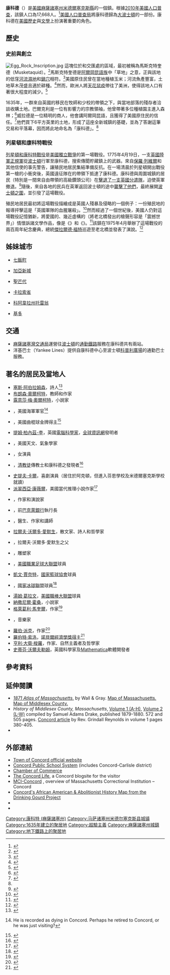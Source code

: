 {{noteTA
|G1=US Government
|G2=USState
|1=zh-hans:康科德;zh-hk:康科德;zh-tw:康科特;
|2=zh-hans:列克星敦;zh-hk:列星頓;zh-tw:列星頓;
|3=zh-cn:蒂姆·伯纳斯-李; zh-tw:提姆·柏內茲-李;zh-hk:添·柏納斯-李;zh-hant:蒂姆·伯納斯-李;
|4=zh-cn:蒂莫西; zh-tw:提摩西; zh-hk:添莫菲;zh-hant:蒂莫西;
|5=zh-cn:蒂姆;zh-tw:提姆;zh-hk:添;zh-hant:蒂姆;
|6=zh-cn:伯纳斯; zh-tw:柏內茲;zh-hant:伯納斯;zh-hk:柏納斯;
|7=zh-cn:马萨诸塞州;zh-tw:麻薩諸塞州
}}
{{Infobox settlement
|official_name            = 康科德
|nickname                 = 
|motto                    = 
|image_skyline            = Concord, Mass 2012-0072.jpg
|imagesize                = 250px
|image_caption            = 12月康科德大街的街景
|image_seal               = Concord, MA Seal.png
|image_flag               = 
|image_map                = Concord_ma_highlight.png
|mapsize                  = 250px
|map_caption              = 於[[麻薩諸塞州|麻薩諸塞州]][[米德爾塞克斯縣_(麻薩諸塞州)|米德爾塞克斯縣]]的地理位置
|image_map1               = 
|mapsize1                 = 
|map_caption1             = 
|coordinates_display      = inline,title
|coordinates_region       = US-MA
|subdivision_type         = [[世界政區索引|國家]]
|subdivision_name         = 美國
|subdivision_type1        = [[美國行政區劃|州]]
|subdivision_name1        = [[麻薩諸塞州|麻薩諸塞州]]
|subdivision_type2        = [[麻薩諸塞州行政區劃|郡]]
|subdivision_name2        = [[米德爾塞克斯縣_(麻薩諸塞州)|米德爾塞克斯縣]]
|established_title        = 殖民
|established_date         = 1635年
|established_title2       = 收編
|established_date2        = 1635年
|established_title3       = 
|established_date3        = 
|government_type          = {{le|公開鎮民會議|Open town meeting}}
|leader_title             = 
|leader_name              = 
|leader_title1            = 
|leader_name1             = 
|area_magnitude           = 
|area_total_km2           = 67.4
|area_total_sq_mi         = 25.9
|area_land_km2            = 64.5
|area_land_sq_mi          = 24.9
|area_water_km2           = 2.5
|area_water_sq_mi         = 1.0
|population_as_of         = 2010
|settlement_type          = [[新英格蘭鎮|鎮]]
|population_total         = 17668
|population_density_km2   = auto
|population_density_sq_mi = 
|elevation_m              = 43
|elevation_ft             = 141
|timezone                 = [[北美東部時區|東部時區]]
|utc_offset               = -5
|timezone_DST             = [[北美東部時區|東部時區]]
|utc_offset_DST           = -4
|latd = 42 |latm = 27 |lats = 37 |latNS = N
|longd = 71 |longm = 20 |longs = 58 |longEW = W
|website                  = [http://www.concordma.gov/ www.concordma.gov]
|postal_code_type         = 郵政編碼
|postal_code              = 01742
|area_code                = 351／978
|blank_name               = [[聯邦資料處理標準|FIPS代碼]]
|blank_info               = 25-15060
|blank1_name              = [[地名信息系統|GNIS]]編號
|blank1_info              = 0619398
|footnotes                = 
}}

'''康科德'''（{{lang-en|Concord}}）是[[美國|美國]][[麻薩諸塞州|麻薩諸塞州]][[米德爾塞克斯縣_(麻薩諸塞州)|米德爾塞克斯縣]]的一個鎮。根據[[2010年美國人口普查|2010年美國人口普查]]，該鎮人口為17,668人。<ref name="Census 2010">{{Cite web| url=http://factfinder2.census.gov| title=Profile of General Population and Housing Characteristics: 2010 Demographic Profile Data (DP-1): Concord town, Middlesex County, Massachusetts| publisher=U.S. Census Bureau, American Factfinder| accessdate=2012-04-06| archive-date=2013-09-11| archive-url=https://web.archive.org/web/20130911234518/http://factfinder2.census.gov/| dead-url=no}}</ref>[[美國人口普查局|美國人口普查局]]將康科德歸為[[大波士頓|大波士頓]]的一部份。康科德在[[美國歷史|美國歷史]]與[[美國文學|文學]]上扮演著重要的角色。

==歷史==
===史前與創立===
[[File:Egg_Rock_Inscription.jpg|left]]
這塊位於{{le|薩德伯里河|Sudbury River|薩德伯里}}和{{le|阿薩伯特河|Assabet River}}交匯處的區域，最初被稱為馬斯克特奎德（Musketaquid）。<ref name="Musketaquid">{{cite web | last =  | first =  | url = http://www.britannica.com/eb/article-9025094/Concord#195620.hook | title = Concord | work =  | publisher = Encyclopædia Britannica | accessdate = 2007-04-09 | archive-date = 2007-10-16 | archive-url = https://web.archive.org/web/20071016154159/http://www.britannica.com/eb/article-9025094/Concord#195620.hook | dead-url = no }}</ref>馬斯克特奎德是[[阿爾岡昆語族|阿爾岡昆語族]]中「草地」之意，正與該地的低窪[[河流濕地|河流濕地]]和[[鍋穴|鍋穴]]相符。<ref>{{cite web|title=Native Americans, Colonial Settlement, and the Concord River|url=http://lowelllandtrust.org/greenwayclassroom/history/nativeamer.htm|work=Lowell Land Trust|accessdate=2013-07-28|archive-date=2020-09-19|archive-url=https://web.archive.org/web/20200919205356/https://lowelllandtrust.org/greenwayclassroom/history/nativeamer.htm|dead-url=no}}</ref>美國原住民曾在當地種植玉米；河流魚產豐富，土地草木茂盛且適於耕種。<ref name="Bulkeley">{{cite web
 |last= 
 |first= 
 |url=http://www.newenglandancestors.org/education/articles/research/special_guests/member_staff/peter_bulkeley_deacon_and_co_founder_of_concord_m_659_517.asp 
 |title=Peter Bulkeley: Settlement in Concord 
 |work= 
 |publisher=New England Historic Genealogical Society 
 |accessdate=2007-04-09 
 |archiveurl=https://web.archive.org/web/20070927032104/http://www.newenglandancestors.org/education/articles/research/special_guests/member_staff/peter_bulkeley_deacon_and_co_founder_of_concord_m_659_517.asp 
 |archivedate=2007-09-27 
 |deadurl=yes 
}}</ref>然而，歐洲人將[[天花|天花]][[鼠疫|鼠疫]]帶往了美洲，使得該地人口有著很大程度的減少。<ref name="Shattuck">{{cite web|last=Shattuck |first=Lemuel |url=http://ftp.rootsweb.com/pub/usgenweb/ma/middlesex/towns/concord/histch01.txt |title=History of the Town of Concord, Mass |publisher=RootsWeb |work= |year=1835 |accessdate=2007-04-09 |archiveurl=https://web.archive.org/web/20071120161419/http://ftp.rootsweb.com/pub/usgenweb/ma/middlesex/towns/concord/histch01.txt |archivedate=2007-11-20 |deadurl=yes }}</ref>

1635年，一群來自英國的移民在牧師{{le|彼得·巴爾克利|Peter Bulkley}}和少校{{le|西蒙·威拉德 (第一代)|Simon Willard (first generation)|西蒙·威拉德}}的帶領之下，與當地部落的殘存者洽談收購土地。巴爾克利是一位有影響力的宗教領袖，他曾帶著多位種植園主進入森林；<ref>{{Citation| author =Moses Coit Tyler| year =1883 | title =A History of American Literature | publisher =G. P. Putnam's Sons |accessdate=2013-07-28}}</ref>威拉德是一位精明的商人，他會講阿爾岡昆語，且獲得了美國原住民的信任。<ref>{{Citation|title=Simon Willard's Life In Concord|author= Marian H. Wheeler|publisher= Willard Family Association|accessdate=2013-07-28}}</ref>他們買下6平方英里的土地，形成了這座全新城鎮的基礎，並為了答謝這筆交易和平落幕，因而將此地命名為「康科德」。<ref name="Musketaquid"/>

===列星頓和康科特戰役===
{{main|列星頓和康科特戰役}}
[[列星頓和康科特戰役|列星頓和康科特戰役]]是[[美國獨立戰爭|美國獨立戰爭]]的第一場戰役。1775年4月19日，一支[[英國陸軍|英國陸軍]][[正規軍|正規軍]]從[[波士頓|波士頓]]行軍至康科德，搜索傳聞貯藏鎮上的武器。來自[[保羅·列維爾|保羅·列維爾]]和其他信使的事先警告，讓殖民地居民集結準備反抗。在一場清晨於列星頓開出戰役第一槍的小衝突後，英國遠征隊在{{le|法蘭西斯·史密斯 (英國陸軍軍官)|Francis Smith (British Army officer)|法蘭西斯·史密斯陸軍中校}}的帶領下抵達了康科德。康科德與周圍城鎮的居民（特別是一間來自{{le|阿克頓 (麻薩諸塞州)|Acton, Massachusetts|阿克頓}}由{{le|艾薩克·戴維斯 (士兵)|Isaac Davis (soldier)|艾薩克·戴維斯}}帶領的高級鑽頭公司）在{{le|老北橋|Old North Bridge}}[[列克星敦和康科德战役#康科德的徵收行動與北橋戰事|擊退了一支英國分遣隊]]，迫使英軍撤退。<ref name="LOC">{{cite web | last =  | first =  | url = http://memory.loc.gov/ammem/today/apr19.html | title = Today In History: April 19th | work =  | publisher = The Library of Congress | accessdate = 2007-04-03 | archive-date = 2007-03-02 | archive-url = https://web.archive.org/web/20070302164826/http://memory.loc.gov/ammem/today/apr19.html | dead-url = no }}</ref>隨後，來自各地的民兵在英軍返回波士頓的途中[[列克星敦和康科德战役#英軍撤退與民兵追擊|襲擊了他們]]，最終展開[[波士頓之圍|波士頓之圍]]，並引發了這場戰役。

殖民地居民最初將這場戰役描繪成是英國人殘暴及侵略的一個例子：一份殖民地的報導抨擊這是「英國軍隊的血腥屠殺」。<ref name="Randolph">{{cite book | last = Randolph | first = Ryan | url = http://books.google.com/books?id=DItAX0GNQpwC&pg=PT85&lpg=PT85&dq=%22coffin+broadside%22+-jackson#PPT86,M1 | title = Paul Revere and the Minutemen of the American Revolution | work = | publisher = The Rosen Publishing Group via Google Books | accessdate = 2007-04-09}}</ref>然而經過了一個世紀後，美國人仍對這場戰役記憶猶新，將愛國的、幾近虛構的（將老北橋發出的槍聲形容是「震撼世界」）情懷訴諸文學作品，像是《{{le|康科特頌|Concord Hymn}}》和《{{le|列維爾之夜行|Paul Revere's Ride (poem)}}》。<ref name="Revere">{{cite web|last=Gioia |first=Dana |url=http://www.danagioia.net/essays/elongfellow.htm |title="On "Paul Revere's Ride" by Henry Wadsworth Longfellow" |work= |publisher= |accessdate=2007-04-02 |deadurl=yes |archiveurl=https://web.archive.org/web/20070203195658/http://www.danagioia.net/essays/elongfellow.htm |archivedate=2007-02-03 }}</ref>該鎮在1975年4月舉辦了這場戰役的兩百周年紀念慶典，總統[[傑拉爾德·福特|傑拉爾德·福特]]巡遊至老北橋並發表了演說。<ref name="Ford">{{cite web | last =  | first =  | url = http://www.mass.gov/lib/ | title = Featured Resource: Photograph Collection 374 | work =  | publisher = The State Library of Massachusetts | accessdate = 2007-04-09 | archive-date = 2007-02-21 | archive-url = https://web.archive.org/web/20070221042633/http://www.mass.gov/lib/ | dead-url = no }}</ref>

==姊妹城市==
*{{JPN}}[[七飯町|七飯町]]
*{{PRT}}[[加亞新城|加亞新城]]
*{{FRA}}[[聖芒代|聖芒代]]
*{{NIC}}[[卡拉索省|卡拉索省]]{{le|聖馬爾科斯 (卡拉索省)|San Marcos, Carazo|聖馬爾科斯}}
*{{MEX}}[[科阿韋拉州|科阿韋拉州]][[托雷翁|托雷翁]]
*{{ECU}}[[基多|基多]]

==交通==
* [[麻薩諸塞灣交通局|麻薩諸塞灣交通局]]運營往[[波士頓|波士頓]]{{le|北站|North Station}}的{{le|菲奇堡線|Fitchburg Line}}[[區域鐵路|通勤鐵路]]服務在康科德共有兩站。
* 洋基巴士（Yankee Lines）提供自康科德中心至波士頓[[科普利廣場|科普利廣場]]的通勤巴士服務。

==著名的居民及當地人==
* [[塞斯·阿伯拉姆森|塞斯·阿伯拉姆森]]，詩人<ref name="Abramson">{{cite web | last =  | first =  | url = http://creative-writing-mfa-handbook.blogspot.com/2007/07/seth-abramson-mfa-blog-contributor.html | title = Seth Abramson, MFA Blog Contributor | work =  | publisher = creative-writing-mfa-handbook.blogspot.com | accessdate = 2010-06-15 | archive-date = 2010-11-05 | archive-url = https://web.archive.org/web/20101105012543/http://creative-writing-mfa-handbook.blogspot.com/2007/07/seth-abramson-mfa-blog-contributor.html | dead-url = no }}</ref>
* [[布朗森·奧爾柯特|布朗森·奧爾柯特]]，教師和作家
* [[露意莎·梅·奧爾柯特|露意莎·梅·奧爾柯特]]，小說家
* {{le|奧斯卡·C·白吉爾|Oscar C. Badger}}，美國海軍軍官<ref>{{Cite Appletons'|wstitle=Badger, Oscar C.|year=1900}} He is recorded as dying in Concord.  Perhaps he retired to Concord, or he was just visiting?</ref>
* {{le|勞裡·貝克 (冰球)|Laurie Baker (ice hockey)|勞裡·貝克}}，美國曲棍球金牌得主<ref name="Baker">{{cite web
 |last= 
 |first= 
 |url=http://www.usoc.org/26_1160.htm 
 |title=United States Olympic Committee – Baker, Laurie 
 |work= 
 |publisher=USOC.org 
 |accessdate=2007-08-13 
 |archiveurl=https://web.archive.org/web/20070714080043/http://www.usoc.org/26_1160.htm 
 |archivedate=2007-07-14 
 |deadurl=yes 
}}</ref>
* [[提姆·柏內茲-李|提姆·柏內茲-李]]，英國[[電腦科學|電腦科學家]]，[[全球資訊網|全球資訊網]]發明者
* {{le|弗兰克·黑格·比奇洛|Frank Hagar Bigelow}}，美國天文、氣象學家
* {{le|帕姬·布鲁斯特|Paget Brewster}}，女演員
* {{le|彼得·巴爾克利|Peter Bulkley}}，[[清教徒|清教徒]]傳教士和康科德之發現者<ref>{{Cite Appletons'|wstitle=Bulkeley, Peter|year=1900 |short=x |notaref=x}}</ref>
* [[史提夫·卡爾|史提夫·卡爾]]，喜劇演員（居住於阿克頓，但進入芬恩學校及米德爾塞克斯學校就讀）
* [[派翠西亞·康薇爾|派翠西亞·康薇爾]]，美國當代推理小說作家<ref name="Cornwell">{{cite news | last = Cornwell | first = Patricia | url = http://www.usatoday.com/life/books/news/2008-12-01-patricia-cornwell_N.htm | title = Crime pays quite well for Patricia Cornwell | work =  | publisher = USAToday.com | accessdate = 2008 | date = 2008-12-03 | archive-date = 2012-02-05 | archive-url = https://web.archive.org/web/20120205125004/http://www.usatoday.com/life/books/news/2008-12-01-patricia-cornwell_N.htm | dead-url = no }}</ref>
* {{le|喬治·威廉·柯蒂斯|George William Curtis}}，作家和演說家
* {{le|鲍勃·戴蒙德 (銀行家)|Bob Diamond (banker)|鲍勃·戴蒙德}}，前[[巴克萊銀行|巴克萊銀行]]執行長
* {{le|愛德華·沃爾多·愛默生|Edward Waldo Emerson}}，醫生、作家和講師
* [[拉爾夫·沃爾多·愛默生|拉爾夫·沃爾多·愛默生]]，散文家、詩人和哲學家
* {{le|威廉·愛默生 (牧師)|William Emerson (minister)|威廉·愛默生}}，拉爾夫·沃爾多·愛默生之父
* {{le|丹尼爾·切斯特·法蘭奇|Daniel Chester French}}，雕塑家
* {{le|麥克·富斯圖|Michael Fucito}}，[[美國職業足球大聯盟|美國職業足球大聯盟]]球員
* [[凱文·賈奈特|凱文·賈奈特]]，[[國家籃球協會|國家籃球協會]]球員
* {{le|哈爾·吉爾|Hal Gill}}，[[國家冰球聯盟|國家冰球聯盟]]球員<ref name="Gill">{{cite web | last =  | first =  | url = http://sports.espn.go.com/nhl/players/profile?statsId=1661 | title = Hal Gill | work =  | publisher = ESPN.com | accessdate = 2007-04-09 | archive-date = 2006-08-21 | archive-url = https://web.archive.org/web/20060821170657/http://sports.espn.go.com/nhl/players/profile?statsId=1661 | dead-url = no }}</ref>
* [[湯姆·葛拉文|湯姆·葛拉文]]，[[美國職棒大聯盟|美國職棒大聯盟]]球員
* [[納撒尼爾·霍桑|納撒尼爾·霍桑]]，小說家
* [[格萊葛利·馬奎爾|格萊葛利·馬奎爾]]，作家<ref name="Maguire">{{cite web | last =  | first =  | url = http://www.houghtonmifflinbooks.com/catalog/authordetail.cfm?authorID=2334 | title = Gregory Maguire | work =  | publisher = HoughtonMifflinBooks.com | accessdate = 2007-08-13 | archive-url = https://web.archive.org/web/20070826171939/http://www.houghtonmifflinbooks.com/catalog/authordetail.cfm?authorID=2334 | archive-date = 2007-08-26 | dead-url = yes }}</ref>
* {{le|安德魯·麥瑪宏|Andrew McMahon}}，音樂家
* [[羅伯·派克|羅伯·派克]]，作家<ref name="NYTimes">{{cite news | last = Kifner | first = John | url = http://www.nytimes.com/books/01/03/25/specials/parker-interview97.html?_r=1&oref=slogin | title = He Said He Had a Pistol; Then He Flashed a Knife | work =  | publisher = New York Times | accessdate = 2007-04-03 | archive-date = 2014-04-24 | archive-url = https://web.archive.org/web/20140424193519/http://www.nytimes.com/books/01/03/25/specials/parker-interview97.html?_r=1&oref=slogin | dead-url = no }}</ref>
* [[羅伯特·索洛|羅伯特·索洛]]，[[諾貝爾經濟學獎|諾貝爾經濟學獎]][[諾貝爾獎得主列表|得主]]<ref name="Beecher">{{cite web|last=Beecher|first=Norman|title=Norman Beecher, 1080 Monument Street|url=http://www.concordlibrary.org/scollect/Fin_Aids/OH_Texts/Beecher.html|work=Concord Oral History Program|publisher=Concord Free Public Library|accessdate=1 November 2013|deadurl=yes|archiveurl=https://web.archive.org/web/20131104004535/http://www.concordlibrary.org/scollect/Fin_Aids/OH_Texts/Beecher.html|archivedate=2013年11月4日}}</ref>
* [[亨利·大衛·梭羅|亨利·大衛·梭羅]]，作家、自然主義者及哲學家
* [[史蒂芬·沃爾夫勒姆|史蒂芬·沃爾夫勒姆]]，英國科學家及[[Mathematica|Mathematica]]軟體開發者

==參考資料==
{{Reflist|2}}

==延伸閱讀==
*[https://web.archive.org/web/20080404033909/http://www.salemdeeds.com/atlases_results.asp?ImageType=index&atlastype=MassWorld&atlastown=&atlas=MASSACHUSETTS+1871&atlas_desc=MASSACHUSETTS+1871 ''1871 Atlas of Massachusetts''.] by Wall & Gray. [https://web.archive.org/web/20080404035120/http://www.salemdeeds.com/atlases_pages.asp?ImageName=PAGE_0010_0011.jpg&atlastype=MassWorld&atlastown=&atlas=MASSACHUSETTS+1871&atlas_desc=MASSACHUSETTS+1871&pageprefix=  Map of Massachusetts.] [https://web.archive.org/web/20080404034546/http://www.salemdeeds.com/atlases_pages.asp?ImageName=PAGE_0044_0045.jpg&atlastype=MassWorld&atlastown=&atlas=MASSACHUSETTS+1871&atlas_desc=MASSACHUSETTS+1871&pageprefix= Map of Middlesex County.]
* ''History of Middlesex County, Massachusetts'', [http://books.google.com/books?id=QGolOAyd9RMC&dq=intitle:History+intitle:of+intitle:Middlesex+intitle:County+intitle:Massachusetts&lr=&num=50&as_brr=0&source=gbs_other_versions_sidebar_s&cad=5 Volume 1 (A-H)], [http://books.google.com/books?id=hNaAnwRMedUC&pg=PA506&dq=intitle:History+intitle:of+intitle:Middlesex+intitle:County+intitle:Massachusetts&lr=&num=50&as_brr=0#PPA3,M1 Volume 2 (L-W)] compiled by Samuel Adams Drake, published 1879-1880. 572 and 505 pages. [http://books.google.com/books?id=QGolOAyd9RMC&pg=PA367#PPA380,M1 Concord article] by Rev. Grindall Reynolds in volume 1 pages 380-405.
* {{Cite book|author=Lemuel Shattuck|url=http://books.google.com/books?id=NUYVAAAAYAAJ&printsec=frontcover|title=A history of the town of Concord, Middlesex County, Massachusetts|year=1835|location=Concord|publisher=John Stacy}}

==外部連結==
{{commons category|Concord, Massachusetts|康科特}}
{{EB1911 poster|Concord (Massachusetts)|康科特}}
*[http://www.concordma.gov/ Town of Concord official website] {{Wayback|url=http://www.concordma.gov/ |date=20181005153514 }}
*[http://www.concordpublicschools.net/ Concord Public School System] {{Wayback|url=http://www.concordpublicschools.net/ |date=20100309085116 }} (includes Concord-Carlisle district)
*[http://www.concordchamberofcommerce.org/ Chamber of Commerce] {{Wayback|url=http://www.concordchamberofcommerce.org/ |date=20220109082248 }}
*[https://web.archive.org/web/20070703213551/http://www.theconcordlife.com/ The Concord Life], a Concord blogsite for the visitor
*[http://www.mass.gov/?pageID=eopsterminal&L=4&L0=Home&L1=Law+Enforcement+%26+Criminal+Justice&L2=Prisons&L3=State+Correctional+Facilities&sid=Eeops&b=terminalcontent&f=doc_facility_concord2&csid=Eeops MCI-Concord] {{Wayback|url=http://www.mass.gov/?pageID=eopsterminal&L=4&L0=Home&L1=Law+Enforcement+%26+Criminal+Justice&L2=Prisons&L3=State+Correctional+Facilities&sid=Eeops&b=terminalcontent&f=doc_facility_concord2&csid=Eeops |date=20210224150319 }}, overview of Massachusetts Correctional Institution – Concord
*[http://drinkinggourd.cchumanrights.org/drinkinggourdproject_map.pdf Concord's African American & Abolitionist History Map from the Drinking Gourd Project] {{Wayback|url=http://drinkinggourd.cchumanrights.org/drinkinggourdproject_map.pdf |date=20201202031542 }}
*{{Wikivoyage-inline|Concord (Massachusetts)}}
* {{dmoz|Regional/North_America/United_States/Massachusetts/Localities/C/Concord}}

{{Massachusetts}}
{{Authority control}}
[[Category:康科特_(麻薩諸塞州)|Category:康科特 (麻薩諸塞州)]]
[[Category:马萨诸塞州米德尔塞克斯县城镇|Category:马萨诸塞州米德尔塞克斯县城镇]]
[[Category:1635年建立的聚居地|Category:1635年建立的聚居地]]
[[Category:超驗主義|Category:超驗主義]]
[[Category:麻薩諸塞州城鎮|Category:麻薩諸塞州城鎮]]
[[Category:地下鐵路上的聚居地|Category:地下鐵路上的聚居地]]